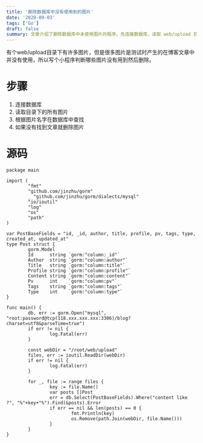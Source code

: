 ```yaml
---
title: '删除数据库中没有使用到的图片'
date: '2020-09-03'
tags: ['Go']
draft: false
summary: 文章介绍了删除数据库中未使用图片的程序。先连接数据库，读取 web/upload 目录下图片，根据图片名在数据库查找，未找到则删除。通过 Go 代码实现，遍历目录，根据图片名在数据库中筛选，找到无对应文章的图片并删除。 
---
```


有个web/upload目录下有许多图片，但是很多图片是测试时产生的在博客文章中并没有使用，所以写个小程序判断哪些图片没有用到然后删除。

# 步骤
1. 连接数据库  
2. 读取目录下的所有图片  
3. 根据图片名字在数据库中查找  
4. 如果没有找到文章就删除图片  

# 源码
```
package main

import (
        "fmt"
        "github.com/jinzhu/gorm"
        _ "github.com/jinzhu/gorm/dialects/mysql"
        "io/ioutil"
        "log"
        "os"
        "path"
)

var PostBaseFields = "id, _id, author, title, profile, pv, tags, type, created_at, updated_at"
type Post struct {
        gorm.Model
        Id      string `gorm:"column:_id"`
        Author  string `gorm:"column:author"`
        Title   string `gorm:"column:title"`
        Profile string `gorm:"column:profile"`
        Content string `gorm:"column:content"`
        Pv      int    `gorm:"column:pv"`
        Tags    string `gorm:"column:tags"`
        Type    int    `gorm:"column:type"`
}

func main() {
        db, err := gorm.Open("mysql", "root:password@tcp(118.xxx.xxx.xxx:3306)/blog?charset=utf8&parseTime=true")
        if err != nil {
                log.Fatal(err)
        }

        const webDir = "/root/web/upload"
        files, err := ioutil.ReadDir(webDir)
        if err != nil {
                log.Fatal(err)
        }

        for _, file := range files {
                key := file.Name()
                var posts []Post
                err = db.Select(PostBaseFields).Where("content like ?", "%"+key+"%").Find(&posts).Error
                if err == nil && len(posts) == 0 {
                        fmt.Println(key)
                        os.Remove(path.Join(webDir, file.Name()))
                }
        }
}
```
